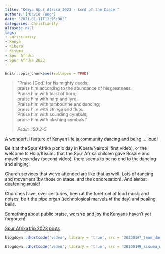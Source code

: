 ```yaml
---
title: "Kenya Spur Afrika 2023 - Lord of the Dance!"
authors: ["David Fong"]
date: '2023-01-11T11:25:00Z'
categories: Christianity
aliases: null
tags:
- Christianity
- Kenya
- Kibera
- Kisumu
- Spur Afrika
- Spur Afrika 2023
---
```


```r
knitr::opts_chunk$set(collapse = TRUE)
```

> "Praise [God] for his mighty deeds;  
praise him according to the abundance of his greatness.  
Praise him with blast of horn;  
praise him with harp and lyre.  
Praise him with tambourine and dancing;  
praise him with strings and flute.  
Praise him with sounding cymbals;  
praise him with clashing cymbals."
>   
*Psalm 150:2-5*

A wonderful feature of Kenyan life is community dancing and being ... loud!

Be it at the Spur Afrika picnic day  in Kibera/Nairobi (first video), or the welcome to Holo/Kisumu that the Spur Afrika children gave Rosalie and myself yesterday (second video), there seems to be no end to the dancing and singing!

Church services that we've attended are like that as well. Lots of dancing and movement (by those on stage. and the congregation). And almost deafening music!

Churches have, over centuries, been at the forefront of loud music and noises, be it the pipe organ (technological marvels of the day) and pealing bells.

Something about public praise, worship and joy the Kenyans haven't yet forgotten!

[Spur Afrika trip 2023 posts](/spurafrika2023/)

```r
blogdown::shortcode('video', library = 'true', src = '20230107_team_danceoff.mp4', controls = 'yes')
```

```r
blogdown::shortcode('video', library = 'true', src = '20230109_kisumu_welcome.mp4', controls = 'yes')
```